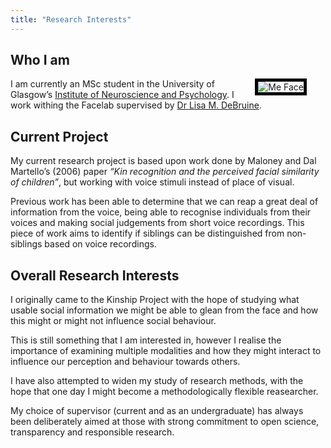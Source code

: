 ```yaml
---
title: "Research Interests"
---
```


## Who I am

<img src="images/meface.png" alt="Me Face" hspace="30" style="float:right;border:5px solid black;">

I am currently an MSc student in the University of Glasgow's
[Institute of Neuroscience and Psychology](http://www.gla.ac.uk/researchinstitutes/neurosciencepsychology/).
I work withing the Facelab supervised by [Dr Lisa M. DeBruine](http://facelab.org/People/debruine).

## Current Project

My current research project is based upon work done by Maloney and Dal Martello's (2006) paper *"Kin recognition and the perceived facial similarity of children"*, but working with voice stimuli instead of place of visual.

Previous work has been able to determine that we can reap a great deal of information from the voice, being able to recognise individuals from their voices and making social judgements from short voice recordings. This piece of work aims to identify if siblings can be distinguished from non-siblings based on voice recordings.

## Overall Research Interests

I originally came to the Kinship Project with the hope of studying what usable social information we might be able to glean from the face and how this might or might not influence social behaviour. 

This is still something that I am interested in, however I realise the importance of examining multiple modalities and how they might interact to influence our perception and behaviour towards others.

I have also attempted to widen my study of research methods, with the hope that one day I might become a methodologically flexible reasearcher. 

My choice of supervisor (current and as an undergraduate) has always been deliberately aimed at those with strong commitment to open science, transparency and responsible research.